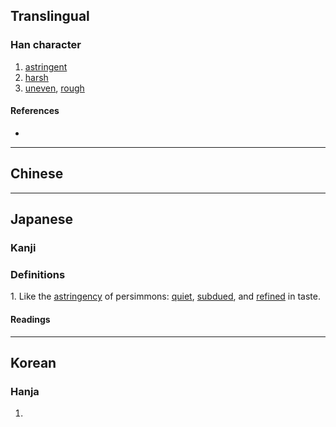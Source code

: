 {{also|澀|渋}}
{{character info/new}}
==Translingual==
{{CJKV-forms|澀|涩|渋|澁}}
===Han character===
{{Han char|rn=85|rad=水|as=12|sn=15|four=31111|canj=EYMM|ids=⿰氵歮}}

# [[astringent]]
# [[harsh]]
# [[uneven]], [[rough]]

====References====
* {{Han ref|kx=0651.210|dkj=18312|dj=1061.240|hdz=31740.030|uh=6F81|ud=28545}}

----

==Chinese==
{{zh-see|澀|v}}

----

==Japanese==
{{ja-kanji forms|渋|澁}}

===Kanji===
{{ja-kanji|grade=|rs=水12|shin=渋}}

===Definitions===

1. Like the [[astringency]] of persimmons: [[quiet]], [[subdued]], and [[refined]] in taste.

====Readings====
{{ja-readings
|on=じゅう
|kun=しぶ-い, しぶ-, しぶ-る
}}

----

==Korean==

===Hanja===
{{ko-hanja|hangeul=삽|eumhun=|rv=sap|mr=sap|y=sap}}

# {{defn|lang=ko|sort=水12}}